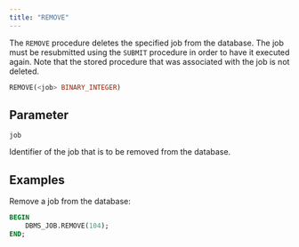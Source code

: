 ```yaml
---
title: "REMOVE"
---
```


The `REMOVE` procedure deletes the specified job from the database. The job must be resubmitted using the `SUBMIT` procedure in order to have it executed again. Note that the stored procedure that was associated with the job is not deleted.

```sql
REMOVE(<job> BINARY_INTEGER)
```

## Parameter

`job`

 Identifier of the job that is to be removed from the database.

## Examples

Remove a job from the database:

```sql
BEGIN
    DBMS_JOB.REMOVE(104);
END;
```

